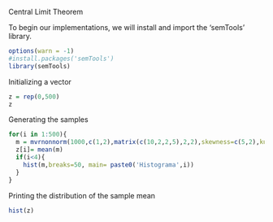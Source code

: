Central Limit Theorem

To begin our implementations, we will install and import the 'semTools' library.
```{r}
options(warn = -1)
#install.packages('semTools')
library(semTools)
```
Initializing a vector
```{r}
z = rep(0,500)
z
```
Generating the samples
```{r}
for(i in 1:500){
  m = mvrnonnorm(1000,c(1,2),matrix(c(10,2,2,5),2,2),skewness=c(5,2),kurtosis=c(3,3))
  z[i]= mean(m)
  if(i<4){
    hist(m,breaks=50, main= paste0('Histograma',i))
  }
}
```
Printing the distribution of the sample mean
```{r}
hist(z)
```



